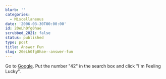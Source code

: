 ```yaml
---
blurb: ''
categories:
  - Miscellaneous
date: '2006-03-30T00:00:00'
id: 20eLh0fg0hae
scrubbed_2021: false
status: published
type: post
title: Answer Fun
slug: 20eLh0fg0hae--answer-fun
---
```


Go to [Google](http://www.google.com/). Put the number "42" in the
search box and click "I'm Feeling Lucky".
